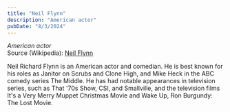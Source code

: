 ```yaml
---
title: "Neil Flynn"
description: "American actor"
pubDate: "8/3/2024"
---
```


*American actor*  
Source (Wikipedia): [Neil Flynn][1]

Neil Richard Flynn is an American actor and comedian. He is best known for his roles as Janitor on Scrubs and Clone High, and Mike Heck in the ABC comedy series The Middle. He has had notable appearances in television series, such as That '70s Show, CSI, and Smallville, and the television films It's a Very Merry Muppet Christmas Movie and Wake Up, Ron Burgundy: The Lost Movie.

[1]: https://en.wikipedia.org/wiki/Neil_Flynn
